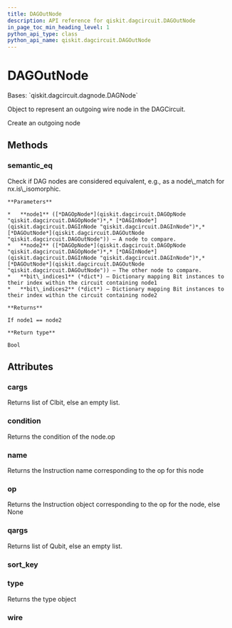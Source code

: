 ```yaml
---
title: DAGOutNode
description: API reference for qiskit.dagcircuit.DAGOutNode
in_page_toc_min_heading_level: 1
python_api_type: class
python_api_name: qiskit.dagcircuit.DAGOutNode
---
```


# DAGOutNode

<Class id="qiskit.dagcircuit.DAGOutNode" isDedicatedPage={true} github="https://github.com/qiskit/qiskit/tree/stable/0.19/qiskit/dagcircuit/dagnode.py" signature="DAGOutNode(wire)">
  Bases: `qiskit.dagcircuit.dagnode.DAGNode`

  Object to represent an outgoing wire node in the DAGCircuit.

  Create an outgoing node

  ## Methods

  ### semantic\_eq

  <Function id="qiskit.dagcircuit.DAGOutNode.semantic_eq" name="semantic_eq" signature="static DAGOutNode.semantic_eq(node1, node2, bit_indices1=None, bit_indices2=None)">
    Check if DAG nodes are considered equivalent, e.g., as a node\_match for nx.is\_isomorphic.

    **Parameters**

    *   **node1** ([*DAGOpNode*](qiskit.dagcircuit.DAGOpNode "qiskit.dagcircuit.DAGOpNode")*,* [*DAGInNode*](qiskit.dagcircuit.DAGInNode "qiskit.dagcircuit.DAGInNode")*,* [*DAGOutNode*](qiskit.dagcircuit.DAGOutNode "qiskit.dagcircuit.DAGOutNode")) – A node to compare.
    *   **node2** ([*DAGOpNode*](qiskit.dagcircuit.DAGOpNode "qiskit.dagcircuit.DAGOpNode")*,* [*DAGInNode*](qiskit.dagcircuit.DAGInNode "qiskit.dagcircuit.DAGInNode")*,* [*DAGOutNode*](qiskit.dagcircuit.DAGOutNode "qiskit.dagcircuit.DAGOutNode")) – The other node to compare.
    *   **bit\_indices1** (*dict*) – Dictionary mapping Bit instances to their index within the circuit containing node1
    *   **bit\_indices2** (*dict*) – Dictionary mapping Bit instances to their index within the circuit containing node2

    **Returns**

    If node1 == node2

    **Return type**

    Bool
  </Function>

  ## Attributes

  ### cargs

  <Attribute id="qiskit.dagcircuit.DAGOutNode.cargs" name="cargs">
    Returns list of Clbit, else an empty list.
  </Attribute>

  ### condition

  <Attribute id="qiskit.dagcircuit.DAGOutNode.condition" name="condition">
    Returns the condition of the node.op
  </Attribute>

  ### name

  <Attribute id="qiskit.dagcircuit.DAGOutNode.name" name="name">
    Returns the Instruction name corresponding to the op for this node
  </Attribute>

  ### op

  <Attribute id="qiskit.dagcircuit.DAGOutNode.op" name="op">
    Returns the Instruction object corresponding to the op for the node, else None
  </Attribute>

  ### qargs

  <Attribute id="qiskit.dagcircuit.DAGOutNode.qargs" name="qargs">
    Returns list of Qubit, else an empty list.
  </Attribute>

  ### sort\_key

  <Attribute id="qiskit.dagcircuit.DAGOutNode.sort_key" name="sort_key" />

  ### type

  <Attribute id="qiskit.dagcircuit.DAGOutNode.type" name="type">
    Returns the type object
  </Attribute>

  ### wire

  <Attribute id="qiskit.dagcircuit.DAGOutNode.wire" name="wire" />
</Class>

